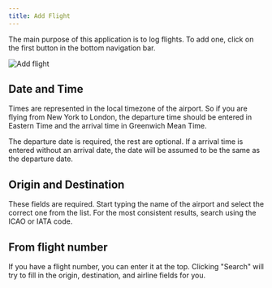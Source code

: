 ```yaml
---
title: Add Flight
---
```


The main purpose of this application is to log flights.
To add one, click on the first button in the bottom navigation bar.

![Add flight](./img/add-flight.png)

## Date and Time

<Callout title="Timezones">
  Times are represented in the local timezone of the airport. So if you are
  flying from New York to London, the departure time should be entered in
  Eastern Time and the arrival time in Greenwich Mean Time.
</Callout>

The departure date is required, the rest are optional.
If a arrival time is entered without an arrival date, the date will be assumed to be the same as the departure date.

## Origin and Destination

These fields are required.
Start typing the name of the airport and select the correct one from the list.
For the most consistent results, search using the ICAO or IATA code.

## From flight number

If you have a flight number, you can enter it at the top.
Clicking "Search" will try to fill in the origin, destination, and airline fields for you.
